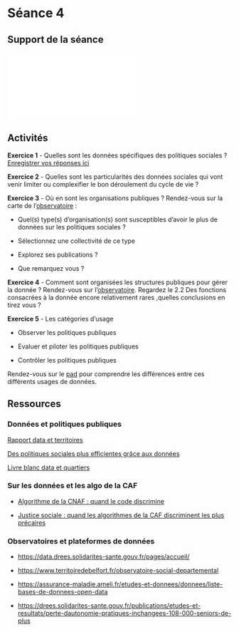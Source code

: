 # Séance 4

## Support de la séance

![](images/dataviz_coursUAPV_4.pdf)

## Activités

**Exercice 1** - Quelles sont les données spécifiques des politiques sociales ? [Enregistrer vos réponses ici](https://digistorm.app/p/1860909)

**Exercice 2** - Quelles sont les particularités des données sociales qui vont venir limiter ou complexifier le bon déroulement du cycle de vie ?

**Exercice 3** - Où en sont les organisations publiques ? Rendez-vous sur la carte de l'[observatoire](https://odf-carto.netlify.app/?datami_tab=2&datami_view=map&datami_lon=2.03&datami_lat=47.697572&datami_zoom=4.9) :

-   Quel(s) type(s) d'organisation(s) sont susceptibles d'avoir le plus de données sur les politiques sociales ?

-   Sélectionnez une collectivité de ce type

-   Explorez ses publications ?

-   Que remarquez vous ?

**Exercice 4** - Comment sont organisées les structures publiques pour gérer la donnée ? Rendez-vous sur l'[observatoire](https://enquete.data-publica.eu/rapport/Rapport.html#2_Manager_ses_donn%C3%A9es_:_quelle_organisation,_quels_outils_). Regardez le 2.2 Des fonctions consacrées à la donnée encore relativement rares ,quelles conclusions en tirez vous ?

**Exercice 5** - Les catégories d'usage

-   Observer les politiques publiques

-   Evaluer et piloter les politiques publiques

-   Contrôler les politiques publiques

Rendez-vous sur le [pad](https://digipad.app/p/681324/27dd1798014d1) pour comprendre les différences entre ces différents usages de données.

## Ressources

### Données et politiques publiques

[Rapport data et territoires](https://www.vie-publique.fr/rapport/291763-rapport-de-la-mission-data-et-territoires)

[Des politiques sociales plus efficientes grâce aux données](https://acteurspublics.fr/webtv/emissions/journees-acteurs-publics-solutions/des-politiques-sociales-plus-efficientes-grace-aux-donnees)

[Livre blanc data et quartiers](https://www.resovilles.com/wp-content/uploads/2022/09/Data_et_quartiers-le_livre_blanc-web-19-09-light-1.pdf)

### Sur les données et les algo de la CAF

-   [Algorithme de la CNAF : quand le code discrimine](https://www.radiofrance.fr/franceculture/podcasts/recits-d-enquete/recits-d-enquete-chronique-du-samedi-09-decembre-2023-7389909)

-   [Justice sociale : quand les algorithmes de la CAF discriminent les plus précaires](https://www.radiofrance.fr/franceculture/podcasts/le-biais-d-esther-duflo/justice-sociale-quand-les-algorithmes-de-la-caf-discriminent-les-plus-precaires-7842223)

### Observatoires et plateformes de données

-   <https://data.drees.solidarites-sante.gouv.fr/pages/accueil/>

-   <https://www.territoiredebelfort.fr/observatoire-social-departemental>

-   <https://assurance-maladie.ameli.fr/etudes-et-donnees/donnees/liste-bases-de-donnees-open-data>

-   <https://drees.solidarites-sante.gouv.fr/publications/etudes-et-resultats/perte-dautonomie-pratiques-inchangees-108-000-seniors-de-plus>
